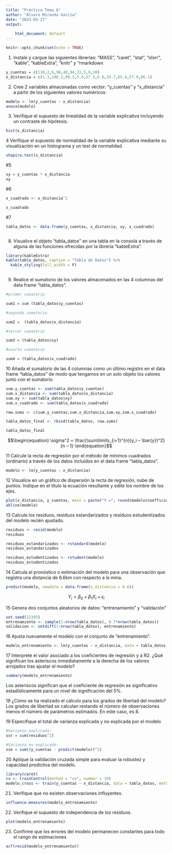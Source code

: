 ```yaml
---
title: "Práctica Tema 6"
author: "Álvaro Miranda García"
date: "2023-03-27"
output:
  
    html_document: default
---
```




```r
knitr::opts_chunk$set(echo = TRUE)
```



1. Instale y cargue las siguientes librerías: “MASS”, “caret”, “stat”, “olsrr”, “kable”, “kableExtra”, “knitr” y “rmarkdown
```r
y_cuentas = c(110,2,6,98,40,94,31,5,8,10)
x_distancia = c(1.1,100.2,90.3,5.4,57.5,6.6,34.7,65.8,57.9,86.1)
```
  

2. Cree 2 variables almacenadas como vector: “y_cuentas” y “x_distancia” a partir de los siguientes valores numéricos:
```r
modelo <- lm(y_cuentas ~ x_distancia)
anova(modelo)
```



3. Verifique el supuesto de linealidad de la variable explicativa incluyendo un contraste de hipótesis.
```r
hist(x_distancia)

```


4 Verifique el supuesto de normalidad de la variable explicativa mediante su visualización en un histograma y un test de normalidad.
```r
shapiro.test(x_distancia)
```


#5
```r

xy = y_cuentas * x_distancia
xy


```


#6
```r
x_cuadrado <- x_distancia^2

x_cuadrado

```

#7

```r

tabla_datos <- data.frame(y_cuentas, x_distancia, xy, x_cuadrado)



```


8. Visualice el objeto “tabla_datos” en una tabla en la consola a través de alguna de las funciones ofrecidas por la librería “kableExtra”.
```r

library(kableExtra)
kable(tabla_datos, caption = "Tabla de Datos") %>%
  kable_styling(full_width = F)
  
```


9. Realice el sumatorio de los valores almacenados en las 4 columnas del data frame “tabla_datos”.

```r

#primer sumatorio

sum1 = sum (tabla_datos$y_cuentas)

#segundo sumatorio

sum2 =  (tabla_datos$x_distancia)

#tercer sumatorio

sum3 = (tabla_datos$xy)

#cuarto sumatorio

sum4 = (tabla_datos$x_cuadrado)


```


10 Añada el sumatorio de las 4 columnas como un último registro en el data frame “tabla_datos” de modo que tengamos en un solo objeto los valores junto con el sumatorio
```r



sum.y_cuentas <- sum(tabla_datos$y_cuentas)
sum.x_distancia <- sum(tabla_datos$x_distancia)
sum.xy <- sum(tabla_datos$xy)
sum.x_cuadrado <- sum(tabla_datos$x_cuadrado)

row.sums <- c(sum.y_cuentas,sum.x_distancia,sum.xy,sum.x_cuadrado)

tabla_datos_final <- rbind(tabla_datos, row.sums)

tabla_datos_final


```

$$\begin{equation}
\sigma^2 = \frac{\sum\limits_{i=1}^{n}(y_i – \bar{y})^2} {n – 1}
\end{equation}$$



11 Calcule la recta de regresión por el método de mínimos cuadrados (ordinario) a través de los datos incluidos en el data frame “tabla_datos”.

```r
modelo <- lm(y_cuentas ~ x_distancia)

```



12 Visualice en un gráfico de dispersión la recta de regresión, nube de puntos. Indique en el título la ecuación resultante y edite los nombre de los ejes.

```r

plot(x_distancia, y_cuentas, main = paste("Y =", round(modelo$coefficients[2],4),"* X + ", round(modelo$coefficients[1],4)), xlab = "Distancia", ylab = "Cuentas")
abline(modelo)

```


13 Calcule los residuos, residuos estandarizados y residuos estudentizados del modelo recién ajustado.

```r
residuos <- resid(modelo)
residuos

residuos_estandarizados <- rstandard(modelo)
residuos_estandarizados

residuos_estudentizados <- rstudent(modelo)
residuos_estudentizados
```

14 Calcula el pronóstico o estimación del modelo para una observación que registra una distancia de 6.6km con respecto a la mina.
```r
predict(modelo, newdata = data.frame(x_distancia = 6.6))

```


$$\begin{equation}
Y_i = \beta_0 + \beta_1 X_i + \epsilon_i
\end{equation}$$


15 Genera dos conjuntos aleatorios de datos: “entrenamiento” y “validación”
```r
set.seed(12345)
entrenamiento <- sample(1:nrow(tabla_datos), 0.7*nrow(tabla_datos))
validacion <- setdiff(1:nrow(tabla_datos), entrenamiento)

```


16 Ajusta nuevamente el modelo con el conjunto de “entrenamiento”.
```r
modelo_entrenamiento <- lm(y_cuentas ~ x_distancia, data = tabla_datos, subset = entrenamiento)

```


17 Interprete el valor asociado a los coeficientes de regresión y a R2. ¿Qué significan los asteriscos inmediatamente a la derecha de los valores arrojados tras ajustar el modelo?

```r
summary(modelo_entrenamiento)

```
Los asteriscos significan que el coeficiente de regresión es significativo estadísticamente para un nivel de significación del 5%. 

18 ¿Cómo se ha realizado el cálculo para los grados de libertad del modelo?
Los grados de libertad se calculan restando el número de observaciones menos el número de parámetros estimados. En este caso, es 8.


19 Especifique el total de varianza explicada y no explicada por el modelo


```r
#Varianza explicada:
ssr = sum(residuos^2) 

#Varianza no explicada:
sse = sum((y_cuentas - predict(modelo))^2)
```

20 Aplique la validación cruzada simple para evaluar la robustez y capacidad predictiva del modelo.
```r
library(caret)
cv <- trainControl(method = "cv", number = 10)
modelo_cross <- train(y_cuentas ~ x_distancia, data = tabla_datos, method = "lm", trControl = cv)

```


21. Verifique que no existen observaciones influyentes.
```r
influence.measures(modelo_entrenamiento)

```



22. Verifique el supuesto de independencia de los residuos.
```r
plot(modelo_entrenamiento)

```


23. Confirme que los errores del modelo permanecen constantes para todo el rango de estimaciones
```r
acf(resid(modelo_entrenamiento))

```



